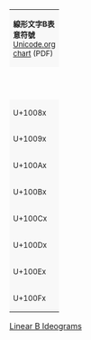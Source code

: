 {|border="1" cellspacing="0" cellpadding="5" class="wikitable" style="border-collapse:collapse;background:#FFFFFF;font-size:large;text-align:center"
|-
|colspan="17" style="background:#F8F8F8;font-size:small"| '''線形文字B表意符號'''<br />[http://www.unicode.org/charts/PDF/U10080.pdf Unicode.org chart] (PDF)
|-style="background:#F8F8F8;font-size:small"
| style="width:45pt" | &nbsp; || style="width:20pt"  | 0 || style="width:20pt"  | 1 || style="width:20pt"  | 2 || style="width:20pt"  | 3 || style="width:20pt"  | 4 || style="width:20pt"  | 5 || style="width:20pt"  | 6 || style="width:20pt"  | 7 || style="width:20pt"  | 8 || style="width:20pt"  | 9 || style="width:20pt"  | A || style="width:20pt"  | B || style="width:20pt"  | C || style="width:20pt"  | D || style="width:20pt"  | E || style="width:20pt"  | F
|-
| style="background:#F8F8F8;font-size:small"| U+1008x
| &#x10080; || &#x10081; || &#x10082; || &#x10083; || &#x10084; || &#x10085; || &#x10086; || &#x10087;
| &#x10088; || &#x10089; || &#x1008a; || &#x1008b; || &#x1008c; || &#x1008d; || &#x1008e; || &#x1008f;
|-
| style="background:#F8F8F8;font-size:small"| U+1009x
| &#x10090; || &#x10091; || &#x10092; || &#x10093; || &#x10094; || &#x10095; || &#x10096; || &#x10097;
| &#x10098; || &#x10099; || &#x1009a; || &#x1009b; || &#x1009c; || &#x1009d; || &#x1009e; || &#x1009f;
|-
| style="background:#F8F8F8;font-size:small"| U+100Ax
| &#x100a0; || &#x100a1; || &#x100a2; || &#x100a3; || &#x100a4; || &#x100a5; || &#x100a6; || &#x100a7;
| &#x100a8; || &#x100a9; || &#x100aa; || &#x100ab; || &#x100ac; || &#x100ad; || &#x100ae; || &#x100af;
|-
| style="background:#F8F8F8;font-size:small"| U+100Bx
| &#x100b0; || &#x100b1; || &#x100b2; || &#x100b3; || &#x100b4; || &#x100b5; || &#x100b6; || &#x100b7;
| &#x100b8; || &#x100b9; || &#x100ba; || &#x100bb; || &#x100bc; || &#x100bd; || &#x100be; || &#x100bf;
|-
| style="background:#F8F8F8;font-size:small"| U+100Cx
| &#x100c0; || &#x100c1; || &#x100c2; || &#x100c3; || &#x100c4; || &#x100c5; || &#x100c6; || &#x100c7;
| &#x100c8; || &#x100c9; || &#x100ca; || &#x100cb; || &#x100cc; || &#x100cd; || &#x100ce; || &#x100cf;
|-
| style="background:#F8F8F8;font-size:small"| U+100Dx
| &#x100d0; || &#x100d1; || &#x100d2; || &#x100d3; || &#x100d4; || &#x100d5; || &#x100d6; || &#x100d7;
| &#x100d8; || &#x100d9; || &#x100da; || &#x100db; || &#x100dc; || &#x100dd; || &#x100de; || &#x100df;
|-
| style="background:#F8F8F8;font-size:small"| U+100Ex
| &#x100e0; || &#x100e1; || &#x100e2; || &#x100e3; || &#x100e4; || &#x100e5; || &#x100e6; || &#x100e7;
| &#x100e8; || &#x100e9; || &#x100ea; || &#x100eb; || &#x100ec; || &#x100ed; || &#x100ee; || &#x100ef;
|-
| style="background:#F8F8F8;font-size:small"| U+100Fx
| &#x100f0; || &#x100f1; || &#x100f2; || &#x100f3; || &#x100f4; || &#x100f5; || &#x100f6; || &#x100f7;
| &#x100f8; || &#x100f9; || &#x100fa; || bgcolor="#CCCCCC" | &nbsp; || bgcolor="#CCCCCC" | &nbsp; || bgcolor="#CCCCCC" | &nbsp; || bgcolor="#CCCCCC" | &nbsp; || bgcolor="#CCCCCC" | &nbsp;
|}<noinclude>
[[Category:Unicode模板|Linear B Ideograms]]
</noinclude>